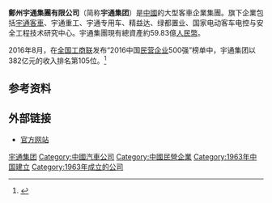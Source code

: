 {{Infobox company
| name                = 鄭州宇通集團有限公司
| name_en             = Zhengzhou Yutong Group Co., Ltd
| logo                = Yutong Group logo.jpg
| logo_size           = 
| logo_caption        = 
| image               =          
| image_size          =
| image_caption       =
| type                = 
| other_name          = 
| traded_as           = 
| com_code            =
| fate                = 
| predecessor         = 
| successor           = 
| foundation          = 1963年
| defunct             = <!-- {{End date|YYYY|MM|DD}} -->
| area_served         = 
| founder             = 
| key_people          = [[汤玉祥|汤玉祥]]
| location            = {{PRC}}[[河南省|河南省]][[鄭州市|鄭州市]]
| industry            = 工程机械<br />汽车零件<br />房地产<br />客车
| products            = 
| services            = 
| revenue             = 
| operating_income    = 
| net_income          = 
| aum                 = <!-- 僅適用於金融服務類公司。 -->
| assets              = 59.83億人民幣
| equity              = 
| owner               = 
| num_employees       = 
| parent              = 
| divisions           = 
| subsid              = [[宇通客车|宇通客车]]<br />宇通重工<br />宇通专用车<br />精益达<br />绿都置业
| homepage            = {{URL|http://www.yutong.com/|鄭州宇通集團有限公司官方網頁}}
}}
'''鄭州宇通集團有限公司'''（简称'''宇通集团'''）是[[中國|中國]]的大型客車企業集團。旗下企業包括[[宇通客車|宇通客車]]、宇通重工、宇通专用车、精益达、绿都置业、国家电动客车电控与安全工程技术研究中心。宇通集團現有總資產約59.83億[[人民幣|人民幣]]。

2016年8月，在[[全国工商联|全国工商联]]发布“2016中国[[民营企业|民营企业]]500强”榜单中，宇通集团以382亿元的收入排名第105位。<ref >{{cite web |url=http://news.dahe.cn/2016/08-26/107391223.html |language= |title=2016中国民营企业500强发布 宇通等12家豫企上榜 |publisher=大河网-大河报 |date=2016年8月26日 |accessdate= |archive-date=2016年8月27日 |archive-url=https://web.archive.org/web/20160827203917/http://news.dahe.cn/2016/08-26/107391223.html |dead-url=no }}</ref>

== 参考资料 ==
{{reflist}}

== 外部链接 ==
*[http://www.yutong.com/ 官方网站]{{Wayback|url=http://www.yutong.com/ |date=20110208143135 }}

{{宇通集團}}
{{china-company-stub}}
[[Category:宇通集团|]]
[[Category:中國汽車公司|Category:中國汽車公司]]
[[Category:中國民營企業|Category:中國民營企業]]
[[Category:1963年中国建立|Category:1963年中国建立]]
[[Category:1963年成立的公司|Category:1963年成立的公司]]